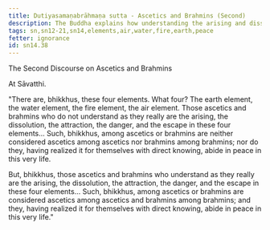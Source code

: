 ```yaml
---
title: Dutiyasamaṇabrāhmaṇa sutta - Ascetics and Brahmins (Second)
description: The Buddha explains how understanding the arising and dissolution of the four elements, and the attraction, danger, and the escape in the four elements leads to peace in this very life.
tags: sn,sn12-21,sn14,elements,air,water,fire,earth,peace
fetter: ignorance
id: sn14.38
---
```


The Second Discourse on Ascetics and Brahmins

At Sāvatthi.

"There are, bhikkhus, these four elements. What four? The earth element, the water element, the fire element, the air element. Those ascetics and brahmins who do not understand as they really are the arising, the dissolution, the attraction, the danger, and the escape in these four elements... Such, bhikkhus, among ascetics or brahmins are neither considered ascetics among ascetics nor brahmins among brahmins; nor do they, having realized it for themselves with direct knowing, abide in peace in this very life.

But, bhikkhus, those ascetics and brahmins who understand as they really are the arising, the dissolution, the attraction, the danger, and the escape in these four elements... Such, bhikkhus, among ascetics or brahmins are considered ascetics among ascetics and brahmins among brahmins; and they, having realized it for themselves with direct knowing, abide in peace in this very life."